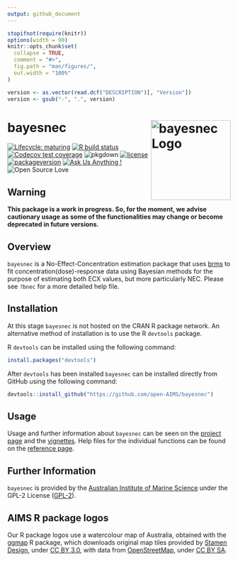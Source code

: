 ```yaml
---
output: github_document
---
```


<!-- README.md is generated from README.Rmd. Please edit that file -->

```r
stopifnot(require(knitr))
options(width = 90)
knitr::opts_chunk$set(
  collapse = TRUE,
  comment = "#>",
  fig.path = "man/figures/",
  out.width = "100%"
)
```

```r
version <- as.vector(read.dcf("DESCRIPTION")[, "Version"])
version <- gsub("-", ".", version)
```

# bayesnec <img src="man/figures/logo.png" width = 180 alt="bayesnec Logo" align="right" />

<!-- badges: start -->
[![Lifecycle: maturing](https://img.shields.io/badge/lifecycle-maturing-blue.svg)](https://lifecycle.r-lib.org/articles/stages.html)
[![R build status](https://github.com/open-AIMS/bayesnec/workflows/R-CMD-check/badge.svg)](https://github.com/open-AIMS/bayesnec/actions)
[![Codecov test coverage](https://codecov.io/gh/open-aims/bayesnec/branch/master/graph/badge.svg)](https://codecov.io/gh/open-aims/bayesnec?branch=master)
![pkgdown](https://github.com/open-AIMS/bayesnec/workflows/pkgdown/badge.svg)
[![license](https://img.shields.io/badge/license-GPL--2-lightgrey.svg)](https://choosealicense.com/)
[![packageversion](https://img.shields.io/badge/Package%20version-`r version`-orange.svg)](https://github.com/open-AIMS/bayesnec/blob/master/DESCRIPTION)
[![Ask Us Anything
\!](https://img.shields.io/badge/Ask%20us-anything-1abc9c.svg)](https://github.com/open-AIMS/bayesnec/issues/new)
![Open Source
Love](https://badges.frapsoft.com/os/v2/open-source.svg?v=103)
<!-- badges: end -->

## Warning

**This package is a work in progress. So, for the moment, we advise cautionary usage as some of the functionalities may change or become deprecated in future versions.**

## Overview 

`bayesnec` is a No-Effect-Concentration estimation package that uses [brms](https://github.com/paul-buerkner/brms) to fit concentration(dose)-response data using Bayesian methods for the purpose of estimating both ECX values, but more particularly NEC. Please see `?bnec` for a more detailed help file.

## Installation

At this stage `bayesnec` is not hosted on the CRAN R package network.
An alternative method of installation is to use the R `devtools` package.

R `devtools` can be installed using the following command:

```r
install.packages("devtools")
```

After `devtools` has been installed `bayesnec` can be installed directly from GitHub using the following command:

```r
devtools::install_github("https://github.com/open-AIMS/bayesnec")
```

## Usage

Usage and further information about `bayesnec` can be seen on the [project
page](https://open-aims.github.io/bayesnec/) and the [vignettes](https://open-aims.github.io/bayesnec/articles/). Help files for the individual functions can be found on the [reference page](https://open-aims.github.io/bayesnec/reference/).

## Further Information

`bayesnec` is provided by the [Australian Institute of Marine Science](https://www.aims.gov.au) under the GPL-2 License ([GPL-2](https://opensource.org/licenses/GPL-2.0)).

## AIMS R package logos

Our R package logos use a watercolour map of Australia, obtained with the [ggmap](https://CRAN.R-project.org/package=ggmap) R package, which downloads original map tiles provided by [Stamen Design](https://stamen.com/), under [CC BY 3.0](https://creativecommons.org/licenses/by/3.0), with data from [OpenStreetMap](https://www.openstreetmap.org/), under [CC BY SA](https://creativecommons.org/licenses/by-sa/3.0).
